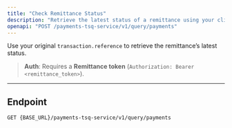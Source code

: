 ```yaml
---
title: "Check Remittance Status"
description: "Retrieve the latest status of a remittance using your client reference/uuid."
openapi: "POST /payments-tsq-service/v1/query/payments"
---
```


Use your original `transaction.reference` to retrieve the remittance’s latest status.

> **Auth**: Requires a **Remittance token** (`Authorization: Bearer <remittance_token>`).

---

## Endpoint

```http
GET {BASE_URL}/payments-tsq-service/v1/query/payments
